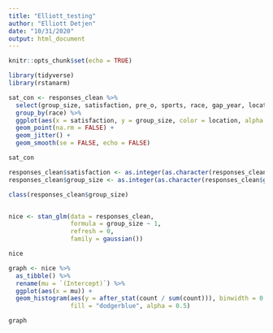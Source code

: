 ```yaml
---
title: "Elliott_testing"
author: "Elliott Detjen"
date: "10/31/2020"
output: html_document
---
```


```r
knitr::opts_chunk$set(echo = TRUE)

library(tidyverse)
library(rstanarm)

sat_con <- responses_clean %>%
  select(group_size, satisfaction, pre_o, sports, race, gap_year, location) %>%
  group_by(race) %>%
  ggplot(aes(x = satisfaction, y = group_size, color = location, alpha = 0.5)) +
  geom_point(na.rm = FALSE) +
  geom_jitter() +
  geom_smooth(se = FALSE, echo = FALSE)

sat_con

responses_clean$satisfaction <- as.integer(as.character(responses_clean$satisfaction))
responses_clean$group_size <- as.integer(as.character(responses_clean$group_size))

class(responses_clean$group_size)


nice <- stan_glm(data = responses_clean,
                 formula = group_size ~ 1,
                 refresh = 0,
                 family = gaussian())

nice

graph <- nice %>%
  as_tibble() %>%
  rename(mu = `(Intercept)`) %>%
  ggplot(aes(x = mu)) +
  geom_histogram(aes(y = after_stat(count / sum(count))), binwidth = 0.1,
                 fill = "dodgerblue", alpha = 0.5)

graph

```

